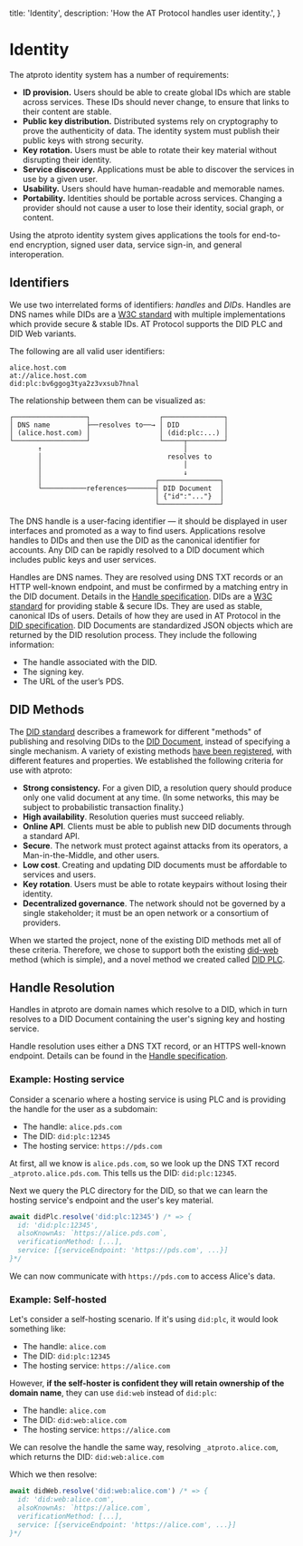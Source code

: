 
  title: 'Identity',
  description:
    'How the AT Protocol handles user identity.',
}

# Identity

The atproto identity system has a number of requirements:

* **ID provision.** Users should be able to create global IDs which are stable across services. These IDs should never change, to ensure that links to their content are stable.
* **Public key distribution.** Distributed systems rely on cryptography to prove the authenticity of data. The identity system must publish their public keys with strong security.
* **Key rotation.** Users must be able to rotate their key material without disrupting their identity.
* **Service discovery.** Applications must be able to discover the services in use by a given user.
* **Usability.** Users should have human-readable and memorable names.
* **Portability.** Identities should be portable across services. Changing a provider should not cause a user to lose their identity, social graph, or content.

Using the atproto identity system gives applications the tools for end-to-end encryption, signed user data, service sign-in, and general interoperation.

## Identifiers

We use two interrelated forms of identifiers: _handles_ and _DIDs_. Handles are DNS names while DIDs are a [W3C standard](https://www.w3.org/TR/did-core/) with multiple implementations which provide secure & stable IDs. AT Protocol supports the DID PLC and DID Web variants.

The following are all valid user identifiers:

```
alice.host.com
at://alice.host.com
did:plc:bv6ggog3tya2z3vxsub7hnal
```

The relationship between them can be visualized as:

```
┌──────────────────┐                 ┌───────────────┐
│ DNS name         ├──resolves to──→ │ DID           │
│ (alice.host.com) │                 │ (did:plc:...) │
└──────────────────┘                 └─────┬─────────┘
       ↑                                   │
       │                               resolves to
       │                                   │
       │                                   ↓
       │                            ┌───────────────┐
       └───────────references───────┤ DID Document  │
                                    │ {"id":"..."}  │
                                    └───────────────┘
```

The DNS handle is a user-facing identifier — it should be displayed in user interfaces and promoted as a way to find users. Applications resolve handles to DIDs and then use the DID as the canonical identifier for accounts. Any DID can be rapidly resolved to a DID document which includes public keys and user services.

<DescriptionList>
  <Description title="Handles">Handles are DNS names. They are resolved using DNS TXT records or an HTTP well-known endpoint, and must be confirmed by a matching entry in the DID document. Details in the <a href="/specs/handle">Handle specification</a>.</Description>
  <Description title="DIDs">DIDs are a <a href="https://www.w3.org/TR/did-core/">W3C standard</a> for providing stable & secure IDs. They are used as stable, canonical IDs of users. Details of how they are used in AT Protocol in the <a href="/specs/did">DID specification</a>.</Description>
  <Description title="DID Documents">
    DID Documents are standardized JSON objects which are returned by the DID resolution process. They include the following information:
    <ul>
      <li>The handle associated with the DID.</li>
      <li>The signing key.</li>
      <li>The URL of the user’s PDS.</li>
    </ul>
  </Description>
</DescriptionList>


## DID Methods

The [DID standard](https://www.w3.org/TR/did-core/) describes a framework for different "methods" of publishing and resolving DIDs to the [DID Document](https://www.w3.org/TR/did-core/#core-properties), instead of specifying a single mechanism. A variety of existing methods [have been registered](https://w3c.github.io/did-spec-registries/#did-methods), with different features and properties. We established the following criteria for use with atproto:

- **Strong consistency.** For a given DID, a resolution query should produce only one valid document at any time. (In some networks, this may be subject to probabilistic transaction finality.)
- **High availability**. Resolution queries must succeed reliably.
- **Online API**. Clients must be able to publish new DID documents through a standard API.
- **Secure**. The network must protect against attacks from its operators, a Man-in-the-Middle, and other users.
- **Low cost**. Creating and updating DID documents must be affordable to services and users.
- **Key rotation**. Users must be able to rotate keypairs without losing their identity.
- **Decentralized governance**. The network should not be governed by a single stakeholder; it must be an open network or a consortium of providers.

When we started the project, none of the existing DID methods met all of these criteria. Therefore, we chose to support both the existing [did-web](https://w3c-ccg.github.io/did-method-web/) method (which is simple), and a novel method we created called [DID PLC](https://github.com/bluesky-social/did-method-plc).

## Handle Resolution

Handles in atproto are domain names which resolve to a DID, which in turn resolves to a DID Document containing the user's signing key and hosting service.

Handle resolution uses either a DNS TXT record, or an HTTPS well-known endpoint. Details can be found in the [Handle specification](/specs/handle).


### Example: Hosting service

Consider a scenario where a hosting service is using PLC and is providing the handle for the user as a subdomain:

- The handle: `alice.pds.com`
- The DID: `did:plc:12345`
- The hosting service: `https://pds.com`

At first, all we know is `alice.pds.com`, so we look up the DNS TXT record `_atproto.alice.pds.com`. This tells us the DID: `did:plc:12345`.

Next we query the PLC directory for the DID, so that we can learn the hosting service's endpoint and the user's key material.

```typescript
await didPlc.resolve('did:plc:12345') /* => {
  id: 'did:plc:12345',
  alsoKnownAs: `https://alice.pds.com`,
  verificationMethod: [...],
  service: [{serviceEndpoint: 'https://pds.com', ...}]
}*/
```

We can now communicate with `https://pds.com` to access Alice's data.

### Example: Self-hosted

Let's consider a self-hosting scenario. If it's using `did:plc`, it would look something like:

- The handle: `alice.com`
- The DID: `did:plc:12345`
- The hosting service: `https://alice.com`

However, **if the self-hoster is confident they will retain ownership of the domain name**, they can use `did:web` instead of `did:plc`:

- The handle: `alice.com`
- The DID: `did:web:alice.com`
- The hosting service: `https://alice.com`

We can resolve the handle the same way, resolving `_atproto.alice.com`, which returns the DID: `did:web:alice.com`

Which we then resolve:

```typescript
await didWeb.resolve('did:web:alice.com') /* => {
  id: 'did:web:alice.com',
  alsoKnownAs: `https://alice.com`,
  verificationMethod: [...],
  service: [{serviceEndpoint: 'https://alice.com', ...}]
}*/
```
